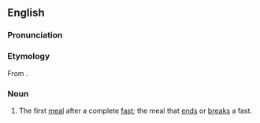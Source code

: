 ==English==

===Pronunciation===
{{rfp|lang=en}}

===Etymology===
From {{prefix|proto||sort=brosis}} {{etyl|grc|en}} {{term|βρῶσις||eating|lang=grc|tr=brosis}}.

===Noun===
{{en-noun|!}}

# The first [[meal]] after a complete [[fast]]; the meal that [[end]]s or [[break]]s a fast.